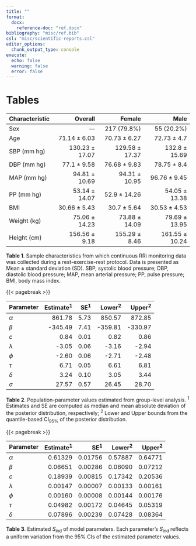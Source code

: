 ```yaml
---
title: ""
format: 
  docx:
    reference-doc: "ref.docx"
bibliography: "misc/ref.bib"
csl: "misc/scientific-reports.csl"
editor_options: 
  chunk_output_type: console
execute: 
  echo: false
  warning: false
  error: false
---
```


# Tables

|Characteristic |Overall        |Female         |Male           |
|:--------------|--------------:|--------------:|--------------:|
|Sex            |—              |217 (79.8%)    |55 (20.2%)     |
|Age            |71.14 ± 6.03   |70.73 ± 6.27   |72.73 ± 4.7    |
|SBP (mm hg)    |130.23 ± 17.07 |129.58 ± 17.37 |132.8 ± 15.69  |
|DBP (mm hg)    |77.1 ± 9.58    |76.68 ± 9.83   |78.75 ± 8.4    |
|MAP (mm hg)    |94.81 ± 10.69  |94.31 ± 10.95  |96.76 ± 9.45   |
|PP (mm hg)     |53.14 ± 14.07  |52.9 ± 14.26   |54.05 ± 13.38  |
|BMI            |30.66 ± 5.43   |30.7 ± 5.64    |30.53 ± 4.53   |
|Weight (kg)    |75.06 ± 14.23  |73.88 ± 14.09  |79.69 ± 13.95  |
|Height (cm)    |156.56 ± 9.18  |155.29 ± 8.46  |161.55 ± 10.24 |

[**Table 1**]{#tbl-sample-characteristics}. Sample characteristics from which continuous RRi monitoring data was collected during a rest-exercise-rest protocol. Data is presented as Mean ± standard deviation (SD). SBP, systolic blood pressure; DBP, diastolic blood pressure; MAP, mean arterial pressure; PP, pulse pressure; BMI, body mass index.

{{< pagebreak >}}

| Parameter | Estimate^1^ | SE^1^ | Lower^2^ | Upper^2^ |
|-----|---:|---:|---:|---:|
| $\alpha$  |  861.78 | 5.73 |  850.57 |  872.85 |
| $\beta$   | -345.49 | 7.41 | -359.81 | -330.97 |
| $c$       |    0.84 | 0.01 |    0.82 |    0.86 |
| $\lambda$ |   -3.05 | 0.06 |   -3.16 |   -2.94 |
| $\phi$    |   -2.60 | 0.06 |   -2.71 |   -2.48 |
| $\tau$    |    6.71 | 0.05 |    6.61 |    6.81 |
| $\delta$  |    3.24 | 0.10 |    3.05 |    3.44 |
| $\sigma$  |   27.57 | 0.57 |   26.45 |   28.70 |

[**Table 2**]{#tbl-parameters}. Population-parameter values estimated from group-level analysis. ^1^ Estimates and SE are computed as median and mean absolute deviation of the posterior distribution, respectively; ^2^ Lower and Upper bounds from the quantile-based CI~95%~ of the posterior distribution.

{{< pagebreak >}}

|Parameter | Estimate^1^|  SE^1^ | Lower^2^| Upper^2^|
|:---------|-----------:|-------:|--------:|--------:|
|$\alpha$  |     0.61329| 0.01756|  0.57887|  0.64771|
|$\beta$   |     0.06651| 0.00286|  0.06090|  0.07212|
|$c$       |     0.18939| 0.00815|  0.17342|  0.20536|
|$\lambda$ |     0.00147| 0.00007|  0.00133|  0.00161|
|$\phi$    |     0.00160| 0.00008|  0.00144|  0.00176|
|$\tau$    |     0.04982| 0.00172|  0.04645|  0.05319|
|$\delta$  |     0.07896| 0.00239|  0.07428|  0.08364|

[**Table 3**]{#tbl-sens-params}. Estimated $S_{\text{ind}}$ of model parameters. Each parameter's $S_{\text{ind}}$ reflects a uniform variation from the 95% CIs of the estimated parameter values.
